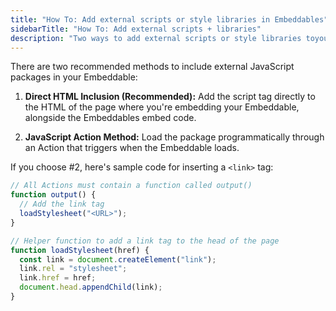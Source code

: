 ```yaml
---
title: "How To: Add external scripts or style libraries in Embeddables"
sidebarTitle: "How To: Add external scripts + libraries"
description: "Two ways to add external scripts or style libraries toyour Embeddable"
---
```


There are two recommended methods to include external JavaScript packages in your Embeddable:

1. **Direct HTML Inclusion (Recommended):** Add the script tag directly to the HTML of the page where you're embedding your Embeddable, alongside the Embeddables embed code.

2. **JavaScript Action Method:** Load the package programmatically through an Action that triggers when the Embeddable loads.

If you choose #2, here's sample code for inserting a `<link>` tag:

```js
// All Actions must contain a function called output()
function output() {
  // Add the link tag
  loadStylesheet("<URL>");
}

// Helper function to add a link tag to the head of the page
function loadStylesheet(href) {
  const link = document.createElement("link");
  link.rel = "stylesheet";
  link.href = href;
  document.head.appendChild(link);
}
```
